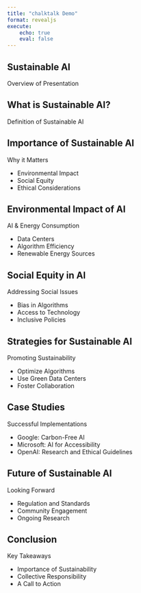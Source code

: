 ```yaml
---
title: "chalktalk Demo"
format: revealjs
execute:
    echo: true
    eval: false
---
```


## Sustainable AI

::: {.fragment tts-script="Welcome to our presentation on Sustainable AI!"}
:::

::: {.fragment tts-script="Today, we will discuss what Sustainable AI is and why it matters."}
Overview of Presentation
:::

## What is Sustainable AI?

::: {.fragment tts-script="Sustainable AI refers to the development and implementation of AI technologies in ways that are environmentally responsible and socially equitable."}
Definition of Sustainable AI
:::

## Importance of Sustainable AI

::: {.fragment tts-script="As AI becomes increasingly prevalent, it is vital to consider its impact on the environment and society."}
Why it Matters
:::
- Environmental Impact
- Social Equity
- Ethical Considerations

## Environmental Impact of AI

::: {.fragment tts-script="AI technologies often require significant computational resources, leading to higher energy consumption."}
AI & Energy Consumption
:::
- Data Centers
- Algorithm Efficiency
- Renewable Energy Sources

## Social Equity in AI

::: {.fragment tts-script="Ensuring that AI technologies do not reinforce existing biases or inequalities is crucial for sustainable development."}
Addressing Social Issues
:::
- Bias in Algorithms
- Access to Technology
- Inclusive Policies

## Strategies for Sustainable AI

::: {.fragment tts-script="There are several strategies organizations can adopt to promote sustainable AI practices."}
Promoting Sustainability
:::
- Optimize Algorithms
- Use Green Data Centers
- Foster Collaboration

## Case Studies

::: {.fragment tts-script="Let's look at some examples of organizations successfully implementing sustainable AI practices."}
Successful Implementations
:::
- Google: Carbon-Free AI
- Microsoft: AI for Accessibility
- OpenAI: Research and Ethical Guidelines

## Future of Sustainable AI

::: {.fragment tts-script="The future of AI will increasingly depend on sustainable practices to ensure long-lasting benefits for society and the planet."}
Looking Forward
:::
- Regulation and Standards
- Community Engagement
- Ongoing Research

## Conclusion

::: {.fragment tts-script="In conclusion, sustainable AI requires a collective effort to balance technological advancement with environmental and social responsibility."}
Key Takeaways
:::
- Importance of Sustainability
- Collective Responsibility
- A Call to Action

::: {.fragment tts-script="Thank you for joining the presentation on Sustainable AI!"}
:::
